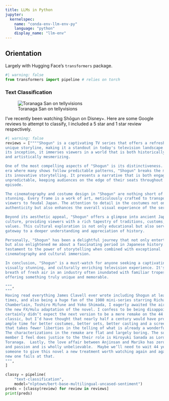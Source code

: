 ```yaml
---
title: LLMs in Python
jupyter: 
  kernelspec:
    name: "conda-env-llm-env-py"
    language: "python"
    display_name: "llm-env"
---
```


## Orientation

Largely with Hugging Face's `transformers` package.

```python
#| warning: false
from transformers import pipeline # relies on torch
```

### Text Classification

![Toranaga San on tellyvisions](https://tellyvisions.org/sites/default/files/styles/hero__1070x485/public/2023-12/Shogun%20Hiroyuki%20Sanada.jpeg?h=722d8239&itok=4P2HrbGh)

I've recently been watching Shōgun on Disney+. Here are some Google reviews to
attempt to classify, I included a 5 star and 1 star review respectively.

```python
#| warning: false
reviews = [""""Shogun" is a captivating TV series that offers a refreshing and
unique storyline, making it a standout in today's television landscape. From
its inception, it immerses viewers in a world that is both historically rich
and artistically mesmerizing.

One of the most compelling aspects of "Shogun" is its distinctiveness. In an
era where many shows follow predictable patterns, "Shogun" breaks the mold with
its innovative storytelling. It presents a narrative that is both engaging and
unpredictable, keeping audiences on the edge of their seats throughout each
episode.

The cinematography and costume design in "Shogun" are nothing short of
stunning. Every frame is a work of art, meticulously crafted to transport
viewers to feudal Japan. The attention to detail in the costumes not only adds
authenticity but also enhances the overall visual experience of the series.

Beyond its aesthetic appeal, "Shogun" offers a glimpse into ancient Japanese
culture, providing viewers with a rich tapestry of traditions, customs, and
values. This cultural exploration is not only educational but also serves as a
gateway to a deeper understanding and appreciation of history.

Personally, "Shogun" has been a delightful journey that not only entertained
but also enlightened me about a fascinating period in Japanese history. It's a
testament to the power of storytelling when combined with exceptional
cinematography and cultural immersion.

In conclusion, "Shogun" is a must-watch for anyone seeking a captivating,
visually stunning, and culturally enriching television experience. It's a
breath of fresh air in an industry often inundated with familiar tropes,
offering something truly unique and memorable.

""",
"""
Having read everything James Clavell ever wrote including Shogun at least five
times, and also being a huge fan of the 1980 mini-series starring Richard
Chamberlain, Toshiro Mifune and Yoko Shimada, I eagerly awaited the airing of
the new FX/Hulu adaptation of the novel. I confess to be being disappointed. I
certainly didn’t expect the next version to be a mere remake on the 44 year-old
classic, but I’d have thought that nearly half a century would have provided
ample time for better costumes, better sets, better casting and a screenplay
that takes fewer liberties in the telling of what is already a wonderful story.
The characterizations in the remake are flat and largely boring. The sole cast
member I feel does justice to the their role is Hiroyuki Sanada as Lord
Toranaga.  Lastly, the love affair between Anjinsan and Mariko has zero heat
and passion and is wholly unbelievable.  Maybe we’ll need to wait 44 years for
someone to give this novel a new treatment worth watching again and again. This
new one fails at that.
""",
]

classy = pipeline(
    "text-classification",
    model="nlptown/bert-base-multilingual-uncased-sentiment")
preds = [classy(review) for review in reviews]
print(preds)

```



